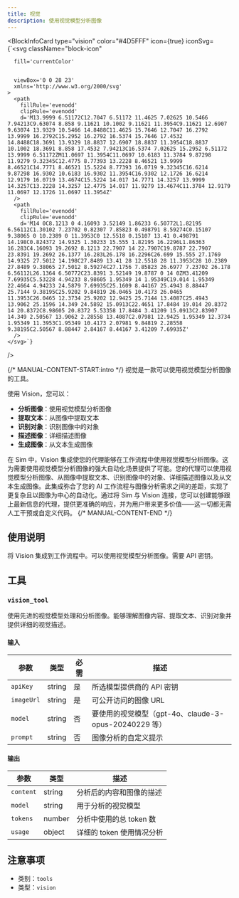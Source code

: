```yaml
---
title: 视觉
description: 使用视觉模型分析图像
---
```



<BlockInfoCard 
  type="vision"
  color="#4D5FFF"
  icon={true}
  iconSvg={`<svg className="block-icon"
      
      fill='currentColor'
      
      
      viewBox='0 0 28 23'
      xmlns='http://www.w3.org/2000/svg'
    >
      <path
        fillRule='evenodd'
        clipRule='evenodd'
        d='M13.9999 6.51172C12.7047 6.51172 11.4625 7.02625 10.5466 7.94213C9.63074 8.858 9.11621 10.1002 9.11621 11.3954C9.11621 12.6907 9.63074 13.9329 10.5466 14.8488C11.4625 15.7646 12.7047 16.2792 13.9999 16.2792C15.2952 16.2792 16.5374 15.7646 17.4532 14.8488C18.3691 13.9329 18.8837 12.6907 18.8837 11.3954C18.8837 10.1002 18.3691 8.858 17.4532 7.94213C16.5374 7.02625 15.2952 6.51172 13.9999 6.51172ZM11.0697 11.3954C11.0697 10.6183 11.3784 9.87298 11.9279 9.32345C12.4775 8.77393 13.2228 8.46521 13.9999 8.46521C14.7771 8.46521 15.5224 8.77393 16.0719 9.32345C16.6214 9.87298 16.9302 10.6183 16.9302 11.3954C16.9302 12.1726 16.6214 12.9179 16.0719 13.4674C15.5224 14.017 14.7771 14.3257 13.9999 14.3257C13.2228 14.3257 12.4775 14.017 11.9279 13.4674C11.3784 12.9179 11.0697 12.1726 11.0697 11.3954Z'
      />
      <path
        fillRule='evenodd'
        clipRule='evenodd'
        d='M14 0C8.1213 0 4.16093 3.52149 1.86233 6.50772L1.82195 6.56112C1.30102 7.23702 0.82307 7.85823 0.498791 8.59274C0.15107 9.38065 0 10.2389 0 11.3953C0 12.5518 0.15107 13.41 0.498791 14.198C0.824372 14.9325 1.30233 15.555 1.82195 16.2296L1.86363 16.283C4.16093 19.2692 8.1213 22.7907 14 22.7907C19.8787 22.7907 23.8391 19.2692 26.1377 16.283L26.178 16.2296C26.699 15.555 27.1769 14.9325 27.5012 14.198C27.8489 13.41 28 12.5518 28 11.3953C28 10.2389 27.8489 9.38065 27.5012 8.59274C27.1756 7.85823 26.6977 7.23702 26.178 6.56112L26.1364 6.50772C23.8391 3.52149 19.8787 0 14 0ZM3.41209 7.69935C5.53228 4.94233 8.98605 1.95349 14 1.95349C19.014 1.95349 22.4664 4.94233 24.5879 7.69935C25.1609 8.44167 25.4943 8.88447 25.7144 9.38195C25.9202 9.84819 26.0465 10.4173 26.0465 11.3953C26.0465 12.3734 25.9202 12.9425 25.7144 13.4087C25.4943 13.9062 25.1596 14.349 24.5892 15.0913C22.4651 17.8484 19.014 20.8372 14 20.8372C8.98605 20.8372 5.53358 17.8484 3.41209 15.0913C2.83907 14.349 2.50567 13.9062 2.28558 13.4087C2.07981 12.9425 1.95349 12.3734 1.95349 11.3953C1.95349 10.4173 2.07981 9.84819 2.28558 9.38195C2.50567 8.88447 2.84167 8.44167 3.41209 7.69935Z'
      />
    </svg>`}
/>

{/* MANUAL-CONTENT-START:intro */}
视觉是一款可以使用视觉模型分析图像的工具。

使用 Vision，您可以：

- **分析图像**：使用视觉模型分析图像
- **提取文本**：从图像中提取文本
- **识别对象**：识别图像中的对象
- **描述图像**：详细描述图像
- **生成图像**：从文本生成图像

在 Sim 中，Vision 集成使您的代理能够在工作流程中使用视觉模型分析图像。这为需要使用视觉模型分析图像的强大自动化场景提供了可能。您的代理可以使用视觉模型分析图像、从图像中提取文本、识别图像中的对象、详细描述图像以及从文本生成图像。此集成弥合了您的 AI 工作流程与图像分析需求之间的差距，实现了更复杂且以图像为中心的自动化。通过将 Sim 与 Vision 连接，您可以创建能够跟上最新信息的代理，提供更准确的响应，并为用户带来更多价值——这一切都无需人工干预或自定义代码。
{/* MANUAL-CONTENT-END */}

## 使用说明

将 Vision 集成到工作流程中。可以使用视觉模型分析图像。需要 API 密钥。

## 工具

### `vision_tool`

使用先进的视觉模型处理和分析图像。能够理解图像内容、提取文本、识别对象并提供详细的视觉描述。

#### 输入

| 参数 | 类型 | 必需 | 描述 |
| --------- | ---- | -------- | ----------- |
| `apiKey` | string | 是 | 所选模型提供商的 API 密钥 |
| `imageUrl` | string | 是 | 可公开访问的图像 URL |
| `model` | string | 否 | 要使用的视觉模型（gpt-4o、claude-3-opus-20240229 等） |
| `prompt` | string | 否 | 图像分析的自定义提示 |

#### 输出

| 参数 | 类型 | 描述 |
| --------- | ---- | ----------- |
| `content` | string | 分析后的内容和图像的描述 |
| `model` | string | 用于分析的视觉模型 |
| `tokens` | number | 分析中使用的总 token 数 |
| `usage` | object | 详细的 token 使用情况分析 |

## 注意事项

- 类别：`tools`
- 类型：`vision`

